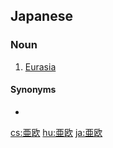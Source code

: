 {{also|亞歐|亚欧}}
==Japanese==
{{ja-kanjitab|あ|おう|yomi=o}}

===Noun===
{{ja-noun|あおう|kyu=亞歐}}

# {{lb|ja|geography|sort=あおう}} [[Eurasia]]

====Synonyms====
* {{ja-r|欧亜|おうあ}}

[[cs:亜欧]]
[[hu:亜欧]]
[[ja:亜欧]]